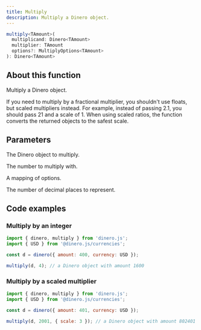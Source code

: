```yaml
---
title: Multiply
description: Multiply a Dinero object.
---
```


<Signature>

```ts
multiply<TAmount>(
  multiplicand: Dinero<TAmount>
  multiplier: TAmount
  options?: MultiplyOptions<TAmount>
): Dinero<TAmount>
```

</Signature>

## About this function

Multiply a Dinero object.

If you need to multiply by a fractional multiplier, you shouldn't use floats, but scaled multipliers instead. For example, instead of passing 2.1, you should pass 21 and a scale of 1. When using scaled ratios, the function converts the returned objects to the safest scale.

## Parameters

<Parameters>

<Parameter name="multiplicand" type="Dinero<TAmount>" required={true}>

The Dinero object to multiply.

</Parameter>

<Parameter name="multiplier" type="TAmount" required={true}>

The number to multiply with.

</Parameter>

<Parameter name="options" type="MultiplyOptions<TAmount>" required={false}>

A mapping of options.

</Parameter>

<Parameter name="options.scale" type="TAmount" required={true}>

The number of decimal places to represent.

</Parameter>

</Parameters>

## Code examples

### Multiply by an integer

```js
import { dinero, multiply } from 'dinero.js';
import { USD } from '@dinero.js/currencies';

const d = dinero({ amount: 400, currency: USD });

multiply(d, 4); // a Dinero object with amount 1600
```

### Multiply by a scaled multiplier

```js
import { dinero, multiply } from 'dinero.js';
import { USD } from '@dinero.js/currencies';

const d = dinero({ amount: 401, currency: USD });

multiply(d, 2001, { scale: 3 }); // a Dinero object with amount 802401 and scale 5
```
